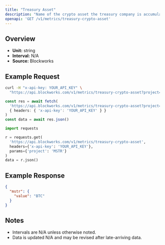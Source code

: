 ```yaml
---
title: "Treasury Asset"
description: "Name of the crypto asset the treasury company is accumulating"
openapi: 'GET /v1/metrics/treasury-crypto-asset'
---
```


## Overview

- **Unit:** string
- **Interval:** N/A
- **Source:** Blockworks

## Example Request

<CodeGroup>

```bash cURL
curl -H "x-api-key: YOUR_API_KEY" \
  "https://api.blockworks.com/v1/metrics/treasury-crypto-asset?project=MSTR"
```

```typescript TypeScript
const res = await fetch(
  'https://api.blockworks.com/v1/metrics/treasury-crypto-asset?project=MSTR',
  { headers: { 'x-api-key': 'YOUR_API_KEY' } }
)
const data = await res.json()
```

```python Python
import requests

r = requests.get(
  'https://api.blockworks.com/v1/metrics/treasury-crypto-asset',
  headers={'x-api-key': 'YOUR_API_KEY'},
  params={'project': 'MSTR'}
)
data = r.json()
```

</CodeGroup>

## Example Response

```json
{
  "mstr": {
    "value": "BTC"
  }
}
```

## Notes
- Intervals are N/A unless otherwise noted.
- Data is updated N/A and may be revised after late-arriving data.
